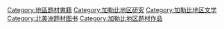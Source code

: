 [[Category:地區題材書籍|Category:地區題材書籍]]
[[Category:加勒比地区研究|Category:加勒比地区研究]]
[[Category:加勒比地区文学|Category:加勒比地区文学]]
[[Category:北美洲题材图书|Category:北美洲题材图书]]
[[Category:加勒比地区题材作品|Category:加勒比地区题材作品]]